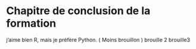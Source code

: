 
# Chapitre de conclusion de la formation

j'aime bien R, mais je préfère Python. 
( Moins brouillon )
brouille 2
brouille3